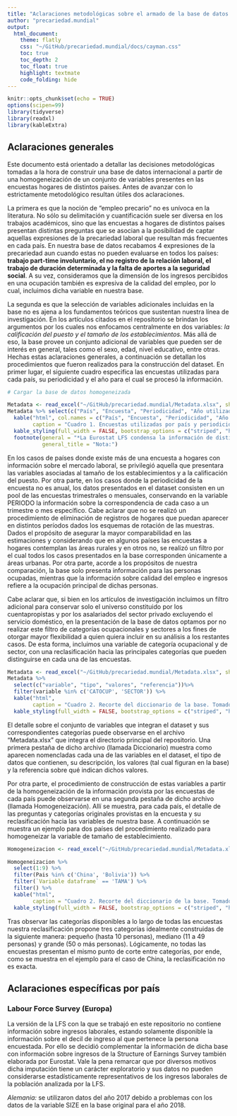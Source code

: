 ```yaml
---
title: "Aclaraciones metodológicas sobre el armado de la base de datos del proyecto Precariedad Mundial"
author: "precariedad.mundial"
output: 
  html_document:
    theme: flatly   
    css: "~/GitHub/precariedad.mundial/docs/cayman.css"
    toc: true
    toc_depth: 2
    toc_float: true
    highlight: textmate
    code_folding: hide
---
```


```r
knitr::opts_chunk$set(echo = TRUE)
options(scipen=99)
library(tidyverse)
library(readxl)
library(kableExtra)
```

## Aclaraciones generales

Este documento está orientado a detallar las decisiones metodológicas tomadas a la hora de construir una base de datos internacional a partir de una homogeneización de un conjunto de variables presentes en las encuestas hogares de distintos países. Antes de avanzar con lo estrictamente metodológico resultan útiles dos aclaraciones.

La primera es que la noción de “empleo precario” no es unívoca en la literatura. No sólo su delimitación y cuantificación suele ser diversa en los trabajos académicos, sino que las encuestas a hogares de distintos países presentan distintas preguntas que se asocian a la posibilidad de captar aquellas expresiones de la precariedad laboral que resultan más frecuentes en cada país. En nuestra base de datos recabamos 4 expresiones de la precariedad aun cuando estas no pueden evaluarse en todos los países: **trabajo part-time involuntario, el no registro de la relación laboral, el trabajo de duración determinada y la falta de aportes a la seguridad social**. A su vez, consideramos que la dimensión de los ingresos percibidos en una ocupación también es expresiva de la calidad del empleo, por lo cual, incluimos dicha variable en nuestra base.

La segunda es que la selección de variables adicionales incluidas en la base no es ajena a los fundamentos teóricos que sustentan nuestra línea de investigación. En los artículos citados en el repositorio se brindan los argumentos por los cuales nos enfocamos centralmente en dos variables: *la calificación del puesto y el tamaño de los establecimientos*. Más allá de eso, la base provee un conjunto adicional de variables que pueden ser de interés en general, tales como el sexo, edad, nivel educativo, entre otras.
Hechas estas aclaraciones generales, a continuación se detallan los procedimientos que fueron realizados para la construcción del dataset. En primer lugar, el siguiente cuadro especifica las encuestas utilizadas para cada país, su periodicidad y el año para el cual se procesó la información. 


```r
# Cargar la base de datos homogeneizada

Metadata <- read_excel("~/GitHub/precariedad.mundial/Metadata.xlsx", sheet = "Encuestas Utilizadas")
Metadata %>% select(c("País", "Encuesta", "Periodicidad", "Año utilizado")) %>%
  kable("html", col.names = c("País", "Encuesta", "Periodicidad", "Año utilizado"), 
        caption = "Cuadro 1. Encuestas utilizadas por país y periodicidad") %>%
  kable_styling(full_width = FALSE, bootstrap_options = c("striped", "hover", "condensed")) %>% 
  footnote(general = "*La Eurostat LFS condensa la información de distintos países: En nuestra base se encuentran todos los países con información para 2018: Grecia, Polonia, Italia, Portugal, España, Austria, Reino Unido, Países Bajos, Noruega, Francia, Dinamarca, Suecia y Alemania.",
           general_title = "Nota:")

```


En los casos de países donde existe más de una encuesta a hogares con información sobre el mercado laboral, se privilegió aquella que presentara las variables asociadas al tamaño de los establecimientos y a la calificación del puesto. Por otra parte, en los casos donde la periodicidad de la encuesta no es anual, los datos presentados en el dataset consisten en un pool de las encuestas trimestrales o mensuales, conservando en la variable PERIODO la información sobre la correspondencia de cada caso a un trimestre o mes específico. Cabe aclarar que no se realizó un procedimiento de eliminación de registros de hogares que puedan aparecer en distintos períodos dados los esquemas de rotación de las muestras. 
Dados el propósito de asegurar la mayor comparabilidad en las estimaciones y considerando que en algunos países las encuestas a hogares contemplan las áreas rurales y en otros no, se realizó un filtro por el cual todos los casos presentados en la base corresponden únicamente a áreas urbanas. Por otra parte, acorde a los propósitos de nuestra comparación, la base solo presenta información para las personas ocupadas, mientras que la información sobre calidad del empleo e ingresos refiere a la ocupación principal de dichas personas. 

Cabe aclarar que, si bien en los artículos de investigación incluimos un filtro adicional para conservar solo el universo constituido por los cuentapropistas y por los asalariados del sector privado excluyendo el servicio doméstico, en la presentación de la base de datos optamos por no realizar este filtro de categorías ocupacionales y sectores a los fines de otorgar mayor flexibilidad a quien quiera incluir en su análisis a los restantes casos. De esta forma, incluimos una variable de categoría ocupacional y de sector, con una reclasificación hacia las principales categorías que pueden distinguirse en cada una de las encuestas. 

```r
Metadata <- read_excel("~/GitHub/precariedad.mundial/Metadata.xlsx", sheet = "Diccionario")
Metadata %>% 
  select(c("variable", "tipo", "valores", "referencia"))%>%
  filter(variable %in% c('CATOCUP', 'SECTOR')) %>% 
  kable("html", 
        caption = "Cuadro 2. Recorte del diccionario de la base. Tomado de archivo Metadata.xlsx") %>%
  kable_styling(full_width = FALSE, bootstrap_options = c("striped", "hover", "condensed"))


```

El detalle sobre el conjunto de variables que integran el dataset y sus correspondientes categorías puede observarse en el archivo “Metadata.xlsx” que integra el directorio principal del repositorio. Una primera pestaña de dicho archivo (llamada Diccionario) muestra como aparecen nomencladas cada una de las variables en el dataset, el tipo de datos que contienen, su descripción, los valores (tal cual figuran en la base) y la referencia sobre qué indican dichos valores.

Por otra parte, el procedimiento de construcción de estas variables a partir de la homogeneización de la información provista por las encuestas de cada país puede observarse en una segunda pestaña de dicho archivo (llamada Homogeneización). Allí se muestra, para cada país, el detalle de las preguntas y categorías originales provistas en la encuesta y su reclasificación hacia las variables de nuestra base. A continuación se muestra un ejemplo para dos países del procedimiento realizado para homogeneizar la variable de tamaño de establecimiento. 

```r
Homogeneizacion <- read_excel("~/GitHub/precariedad.mundial/Metadata.xlsx", sheet = "Homogeneizacion")
```

```r
Homogeneizacion %>%
  select(1:9) %>% 
  filter(Pais %in% c('China', 'Bolivia')) %>% 
  filter(`Variable dataframe` == 'TAMA') %>% 
  filter() %>% 
  kable("html", 
        caption = "Cuadro 2. Recorte del diccionario de la base. Tomado de archivo Metadata.xlsx") %>%
  kable_styling(full_width = FALSE, bootstrap_options = c("striped", "hover", "condensed"))


```

Tras observar las categorías disponibles a lo largo de todas las encuestas nuestra reclasificación propone tres categorías idealmente construidas de la siguiente manera: pequeño (hasta 10 personas), mediano (11 a 49 personas) y grande (50 o más personas). Lógicamente, no todas las encuestas presentan el mismo punto de corte entre categorías, por ende, como se muestra en el ejemplo para el caso de China, la reclasificación no es exacta. 

## Aclaraciones específicas por país

### Labour Force Survey (Europa)
La versión de la LFS con la que se trabajó en este repositorio no contiene información sobre ingresos laborales, estando solamente disponible la información sobre el decil de ingreso al que pertenece la persona encuestada. Por ello se decidió complementar la información de dicha base con información sobre ingresos de la Structure of Earnings Survey también elaborada por Eurostat. Vale la pena remarcar que por diversos motivos dicha imputación tiene un carácter exploratorio y sus datos no pueden considerarse estadísticamente representativos de los ingresos laborales de la población analizada por la LFS. 

*Alemania:* se utilizaron datos del año 2017 debido a problemas con los datos de la variable SIZE en la base original para el año 2018.

